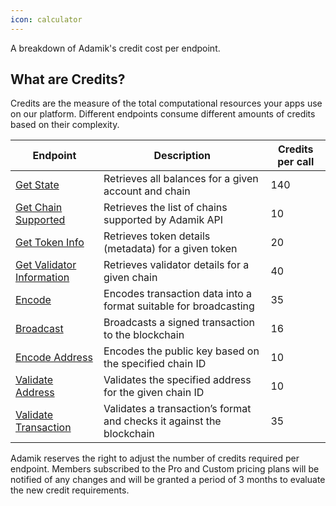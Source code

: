 ```yaml
---
icon: calculator
---
```


A breakdown of Adamik's credit cost per endpoint.

## What are Credits?

Credits are the measure of the total computational resources your apps use on our platform. Different endpoints consume different amounts of credits based on their complexity.

<table>
    <thead>
        <tr>
            <th>Endpoint</th>
            <th class="description-column">Description</th>
            <th>Credits per call</th>
        </tr>
    </thead>
    <tbody>
        <tr>
            <td><a href="../api-reference/endpoint/post-apidatastate">Get State</a></td>
            <td class="description-column">Retrieves all balances for a given account and chain</td>
            <td>140</td>
        </tr>
        <tr>
            <td><a href="../api-reference/endpoint/get-apichains">Get Chain Supported</a></td>
            <td class="description-column">Retrieves the list of chains supported by Adamik API</td>
            <td>10</td>
        </tr>
        <tr>
            <td><a href="../api-reference/endpoint/get-apichains-chainid-token-tokenid">Get Token Info</a></td>
            <td class="description-column">Retrieves token details (metadata) for a given token</td>
            <td>20</td>
        </tr>
        <tr>
            <td><a href="../api-reference/endpoint/post-apidatavalidators">Get Validator Information</a></td>
            <td class="description-column">Retrieves validator details for a given chain</td>
            <td>40</td>
        </tr>
        <tr>
            <td><a href="../api-reference/endpoint/post-apitransactionencode">Encode</a></td>
            <td class="description-column">Encodes transaction data into a format suitable for broadcasting</td>
            <td>35</td>
        </tr>
        <tr>
            <td><a href="../api-reference/endpoint/post-apitransactionbroadcast">Broadcast</a></td>
            <td class="description-column">Broadcasts a signed transaction to the blockchain</td>
            <td>16</td>
        </tr>
        <tr>
            <td><a href="../api-reference/endpoint/post-apiaddressencode">Encode Address</a></td>
            <td class="description-column">Encodes the public key based on the specified chain ID</td>
            <td>10</td>
        </tr>
        <tr>
            <td><a href="../api-reference/endpoint/post-apiaddressvalidate">Validate Address</a></td>
            <td class="description-column">Validates the specified address for the given chain ID</td>
            <td>10</td>
        </tr>
        <tr>
            <td><a href="../api-reference/endpoint/post-apitransactionvalidate">Validate Transaction</a></td>
            <td class="description-column">Validates a transaction’s format and checks it against the blockchain</td>
            <td>35</td>
        </tr>
    </tbody>
</table>


<Info>
Adamik reserves the right to adjust the number of credits required per endpoint. Members subscribed to the Pro and Custom pricing plans will be notified of any changes and will be granted a period of 3 months to evaluate the new credit requirements.
</Info>